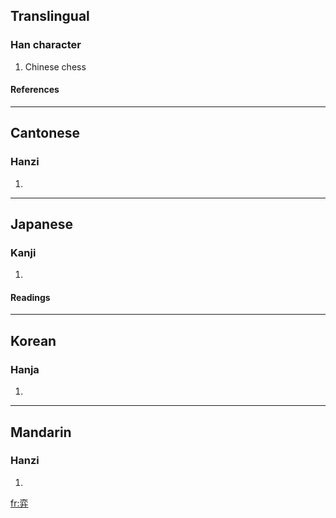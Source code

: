 ==Translingual==
===Han character===
{{Han char|rn=55|rad=廾|as=06|sn=9|four=0044<sub>3</sub>|canj=卜金廿 (YCT)}}
# Chinese chess
====References====
{{Han ref|kx=0354.110|dkj=09611|dj=0669.150|hdz=10517.020|uh=5F08|ud=24328|bh=ABD9|bd=43993}}
----
==Cantonese==
===Hanzi===
{{yue-hanzi|jyut=|y=yik6}}
# {{defn|Cantonese}}
----
==Japanese==
===Kanji===
{{ja-kanji|grade=|rs=廾06}}
# {{defn|Japanese}} 
====Readings====
{{ja-readings|on=[[えき]] (eki), [[やく]] (yaku)|kun=}}
----
==Korean==
===Hanja===
{{ko-hanja|hangeul=혁|eumhun=|rv=hyeok|mr=hyŏk|y=heyk}}
# {{defn|Korean}}
----
==Mandarin==
===Hanzi===
{{cmn-hanzi|pin=[[yì]] (yi4), [[zhuǎng]] (zhuang3)|wg=i<sup>4</sup>, chuang<sup>3</sup>}}
# {{defn|Mandarin}}

[[fr:弈]]